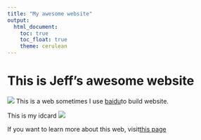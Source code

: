 ```yaml
---
title: "My awesome website"
output: 
  html_document:
    toc: true
    toc_float: true
    theme: cerulean
---
```


# This is Jeff's awesome website

![](https://media.giphy.com/media/drXGoW1iudhKw/giphy.gif)
This is a web
sometimes I use [baidu](https://www.baidu.com)to build website.

This is my idcard ![](images/ID.heic)

If you want to learn more about this web, visit[this page](about.html)


